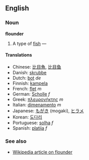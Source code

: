 ==English==
===Noun===
'''flounder'''<!-- same singular and plural? -->

# A type of [[fish]] &mdash; {{stub}}

====Translations====
*Chinese: [[比目魚]], [[比目鱼]]
*Danish: [[skrubbe]]
*Dutch: [[bot]] ''de''
*Finnish: [[kampela]]
*French: [[flet]] ''m''
*German: [[Scholle]] ''f''
*Greek: [[πλευρονήκτης]] ''m''
*Italian: [[dimenamento]] ''m''
*Japanese: [[もがき]] (mogaki), [[ヒラメ]]
*Korean: [[도다리]]
*Portuguese: [[solha]] ''f''
*Spanish: [[platija]] ''f''

===See also===
*[[w:Flounder|Wikipedia article on flounder]]